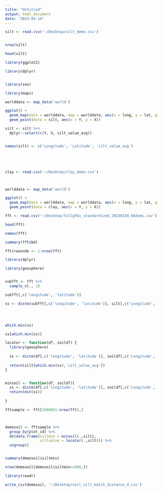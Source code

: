 ```yaml
---
title: "Untitled"
output: html_document
date: "2023-04-14"
---
```



```R


silt <- read.csv('~/Desktop/silt_demo.csv')


nrow(silt)

head(silt)


```

```R
library(ggplot2)

library(dplyr)


library(zoo)

library(maps)


```


```R
worlddata <- map_data('world')

ggplot() + 
  geom_map(data = worlddata, map = worlddata, aes(x = long, y = lat, group = group, map_id = region), fill = '#bcbcbc', color = '#bcbcbc', size = 0.5)+
  geom_point(data = silt, aes(x = Y, y = X))


```



```R

silt <- silt %>%
  dplyr::select(c(Y, X, silt_value_avg))


names(silt) <- c('Longitude', 'Latitude', 'silt_value_avg')






```


```R

clay <- read.csv('~/Desktop/clay_demo.csv')




```


```R


worlddata <- map_data('world')

ggplot() + 
  geom_map(data = worlddata, map = worlddata, aes(x = long, y = lat, group = group, map_id = region), fill = '#bcbcbc', color = '#bcbcbc', size = 0.5)+
  geom_point(data = clay, aes(x = Y, y = X))


```


```R
fft <- read.csv('~/Desktop/fullgfbi_standardized_20230330_66domi.csv')

head(fft)

names(fft)

```
```R

summary(fft$bd)

fft$rowinde <- 1:nrow(fft)

```



```R
library(dplyr)

library(geosphere)



```



```R

subfft <- fft %>%
  sample_n(., 1)

subfft[,c('longitude', 'latitude')]

```


```R

ss <- distm(subfft[,c('longitude', 'latitude')], silt[,c('Longitude', 'Latitude')], fun = distHaversine)




which.min(ss)

ss[which.min(ss)]

```


```R

locator <- function(df, soildf) {
  library(geosphere)
  
  ss <- distm(df[,c('longitude', 'latitude')], soildf[,c('Longitude', 'Latitude')], fun = distHaversine)
  
  return(silt[which.min(ss),'silt_value_avg'])
}


minsoil <- function(df, soildf){
  ss <- distm(df[,c('longitude', 'latitude')], soildf[,c('Longitude', 'Latitude')], fun = distHaversine)
  return(min(ss))
  
}

```


```R

fftsample <- fft[1000001:nrow(fft),]



demosoil <- fftsample %>%
  group_by(plot_id) %>%
  do(data.frame(siltmin = minsoil(.,silt),
                siltvalue = locator(.,silt))) %>%
  ungroup()



```


```R

summary(demosoil$siltmin)


```


```R

nrow(demosoil[demosoil$siltmin<=500,])


```

```R

library(readr)

write_csv(demosoil, '~/Desktop/soil_silt_match_distance_4.csv')


```



